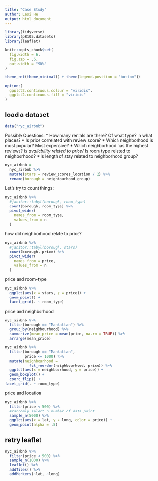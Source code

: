 ```yaml
---
title: "Case Study"
author: Lesi He
output: html_document
---
```


```r
library(tidyverse)
library(p8105.datasets)
library(leaflet)

knitr::opts_chunk$set(
  fig.width = 6,
  fig.asp = .6,
  out.width = "90%"
)

theme_set(theme_minimal() + theme(legend.position = "bottom"))

options(
  ggplot2.continuous.colour = "viridis",
  ggplot2.continuous.fill = "viridis"
)
```


## load a dataset
```r
data("nyc_airbnb")
```


Possible Questions:
* How many rentals are there? Of what type? In what places?
* Is price correlated with review score?
* Which neighborhood is most popular? Most expensive?
* Which neighborhood has the highest reviews?
*Is availability related to price/
* Is room type related to neighborhood?
* Is length of stay related to neighborhood group?


```r
nyc_airbnb = 
  nyc_airbnb %>% 
  mutate(stars = review_scores_location / 2) %>% 
  rename(borough = neighbourhood_group)
```



Let's try to count things:
```r
nyc_airbnb %>% 
  #janitor::tabyl(borough, room_type)
  count(borough, room_type) %>% 
  pivot_wider(
    names_from = room_type,
    values_from = n
  )
```


how did neighborhood relate to price?
```r
nyc_airbnb %>% 
  #janitor::tabyl(borough, stars)
  count(borough, price) %>% 
  pivot_wider(
    names_from = price,
    values_from = n
  )
```


price and room-type
```r
nyc_airbnb %>% 
  ggplot(aes(x = stars, y = price)) + 
  geom_point() + 
  facet_grid(. ~ room_type)
```


price and neighborhood
```r
nyc_airbnb %>% 
  filter(borough == "Manhattan") %>% 
  group_by(neighbourhood) %>% 
  summarize(mean_price = mean(price, na.rm = TRUE)) %>% 
  arrange(mean_price)

nyc_airbnb %>% 
  filter(borough == "Manhattan",
         price <= 1000) %>% 
  mutate(neighbourhood = 
           fct_reorder(neighbourhood, price)) %>% 
  ggplot(aes(x = neighbourhood, y = price)) + 
  geom_boxplot() + 
  coord_flip() +
facet_grid(. ~ room_type)
```

price and location
```r
nyc_airbnb %>% 
  filter(price < 500) %>% 
  #randomly select n number of data point
  sample_n(5000) %>%  
  ggplot(aes(x = lat, y = long, color = price)) +
  geom_point(alpha = .5)
```


## retry leaflet
```r
nyc_airbnb %>% 
  filter(price < 500) %>% 
  sample_n(1000) %>% 
  leaflet() %>% 
  addTiles() %>% 
  addMarkers(~lat, ~long)
```





